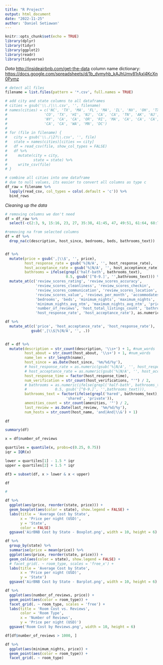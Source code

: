 ```yaml
---
title: "R Project"
output: html_document
date: "2022-11-25"
author: 'Daniel Setiawan'
---
```


```r
knitr::opts_chunk$set(echo = TRUE)
library(dplyr)
library(tidyr)
library(ggplot2)
library(readr)
library(tidyverse)
```

*Data* <http://insideairbnb.com/get-the-data> column name dictionary: <https://docs.google.com/spreadsheets/d/1b_dvmyhb_kAJhUmv81rAxl4KcXn0Pymz>

```r
# detect all files
filename = list.files(pattern = '*.csv', full.names = TRUE)
```


```r
# add city and state columns to all dataframes
# cities = gsub('\\./|\\.csv', '', filename)
# names(cities) = c('NC', 'TX', 'MA', 'FL', 'MA', 'IL', 'NV', 'OH', 'TX', 
#                 'CO', 'TX', 'HI', 'NJ', 'CA', 'CA', 'TN', 'AK', 'NJ', 
#                 'NY', 'CA', 'CA', 'OR', 'RI', 'MA', 'CA', 'CA', 'CA', 
#                 'CA', 'CA', 'WA', 'MN', 'DC')
# 
# for (file in filename) {
#   city = gsub('\\./|2?\\.csv', '', file)
#   state = names(cities)[cities == city]
#   df = read_csv(file, show_col_types = FALSE)
#   df %>%
#     mutate(city = city,
#            state = state) %>%
#     write_csv(file)
# }
```

```r
# combine all cities into one dataframe
# due to null values, its easier to convert all columns as type c
df_raw = filename %>%
  lapply(read_csv, col_types = cols(.default = 'c')) %>%
  bind_rows
```


*Cleaning up the data*

```r
# removing columns we don't need
df = df_raw %>%
  select(-c(2:3, 9, 15:16, 23, 27, 35:38, 41:45, 47, 49:51, 61:64, 68:77))

#removing na from selected columns
df = df %>%
  drop_na(c(description, host_since, bedrooms, beds, bathrooms_text))


df %>%
  mutate(price = gsub(',|\\$', '', price),
         host_response_rate = gsub('%|N/A', '', host_response_rate),
         host_acceptance_rate = gsub('%|N/A', '', host_acceptance_rate),
         bathrooms = ifelse(grepl('half-bath', bathrooms_text), 
                            0.5, gsub('[^0-9.]', '',bathrooms_text))) %>%
  mutate_at(c('review_scores_rating', 'review_scores_accuracy', 
              'review_scores_cleanliness', 'review_scores_checkin', 
              'review_scores_communication', 'review_scores_location',
              'review_scores_value', 'reviews_per_month', 'accommodates',
              'bedrooms', 'beds', 'minimum_nights', 'maximum_nights', 
              'minimum_nights_avg_ntm', 'maximum_nights_avg_ntm', 'price',
              'number_of_reviews', 'host_total_listings_count', 'bathrooms', 
              'host_response_rate', 'host_acceptance_rate'), as.numeric)

df %>%
  mutate_at(c('price', 'host_acceptance_rate', 'host_response_rate'),
            gsub(',|\\$|%|N/A', '', .))
  

```


```r
df = df %>%
  mutate(description = str_count(description, '\\s+') + 1, #num_words
         host_about = str_count(host_about, '\\s+') + 1, #num_words
         name_len = str_length(name),
         host_since = as.Date(host_since, '%m/%d/%y'),
         # host_response_rate = as.numeric(gsub('%|N/A', '', host_response_rate)),
         # host_acceptance_rate = as.numeric(gsub('%|N/A', '', host_acceptance_rate)),
         host_response_time = factor(host_response_time),
         num_verification = str_count(host_verifications, "'") / 2,
         # bathrooms = as.numeric(ifelse(grepl('half-bath', bathrooms_text), 
         #             0.5, gsub('[^0-9.]', '',bathrooms_text))),
         bathrooms_text = factor(ifelse(grepl('hared', bathrooms_text), 
                            'shared', 'private')),
         amenities_count = str_count(amenities, '"') / 2, 
         last_review = as.Date(last_review, '%m/%d/%y'),
         num_hosts = str_count(host_name, 'and|And|\\&') + 1)
         
df
```
```r
summary(df)
```


```r


x = df$number_of_reviews

quartiles = quantile(x, probs=c(0.25, 0.75))
iqr = IQR(x)

lower = quartiles[1] - 1.5 * iqr
upper = quartiles[2] + 1.5 * iqr

df3 = subset(df, x > lower & x < upper)

```

```r
df
```
```r
# 
```

```r
df %>%
  ggplot(aes(price, reorder(state, price))) +
  geom_boxplot(aes(color = state), show.legend = FALSE) +
  labs(title = 'Average Cost by State',
       x = 'Price per night (USD)',
       y = 'State', 
       color = FALSE)
  ggsave('AirBNB Cost by State - Boxplot.png', width = 10, height = 6)
```

```r
df %>%
  group_by(state) %>%
  summarise(price = mean(price)) %>%
  ggplot(aes(price, reorder(state, price))) +
  geom_col(aes(color = state), show.legend = FALSE) +
  # facet_grid(. ~ room_type, scales = 'free_x') +
  labs(title = 'Average Cost by State',
       x = 'Price per night (USD)',
       y = 'State')
  ggsave('AirBNB Cost by State - Barplot.png', width = 10, height = 6)
```

```r
df %>%
  ggplot(aes(number_of_reviews, price)) +
  geom_point(aes(color = room_type)) +
  facet_grid(. ~ room_type, scales = 'free') +
  labs(title = 'Room Cost vs. Reviews',
       color = 'Room Type',
       x = 'Number of Reviews',
       y = 'Price per night (USD)')
  ggsave('Room Cost by Reviews.png', width = 10, height = 6)
```

```r
df[df$number_of_reviews > 1000, ]
```

```r
df %>%
  ggplot(aes(minimum_nights, price)) +
  geom_point(aes(color = room_type)) +
  facet_grid(. ~ room_type)
```
